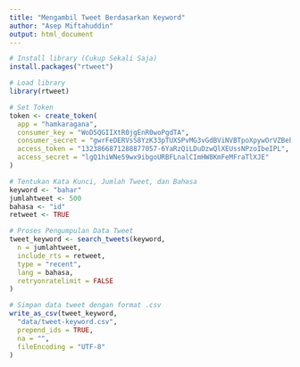 ```yaml
---
title: "Mengambil Tweet Berdasarkan Keyword"
author: "Asep Miftahuddin"
output: html_document
---
```


```r
# Install library (Cukup Sekali Saja)
install.packages("rtweet")
```

```r
# Load library
library(rtweet)
```

```r
# Set Token
token <- create_token(
  app = "hamkaragana",
  consumer_key = "WoD5QGIIXtR0jgEnR0woPgdTA",
  consumer_secret = "gwrFeDERVsS8YzK33pTUXSPvMG3vGdBViNVBTpoXpywOrVZBeh",
  access_token = "1323866871288877057-6YaRzQiLDuDzwQlXEUssNPzoIbeIPL",
  access_secret = "lgQ1hiWNe59wx9ibgoURBFLnalCImHW8KmFeMFraTlXJE"
)
```

```r
# Tentukan Kata Kunci, Jumlah Tweet, dan Bahasa
keyword <- "bahar"
jumlahtweet <- 500
bahasa <- "id"
retweet <- TRUE
```

```r
# Proses Pengumpulan Data Tweet 
tweet_keyword <- search_tweets(keyword,
  n = jumlahtweet,
  include_rts = retweet,
  type = "recent",
  lang = bahasa,
  retryonratelimit = FALSE
)
```

```r
# Simpan data tweet dengan format .csv
write_as_csv(tweet_keyword,
  "data/tweet-keyword.csv",
  prepend_ids = TRUE,
  na = "",
  fileEncoding = "UTF-8"
)
```

